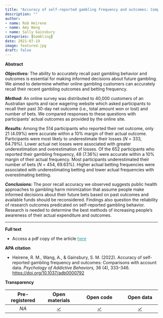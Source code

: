 ```yaml
---
title: "Accuracy of self-reported gambling frequency and outcomes: Comparisons with account data"
description: ""
author:
- name: Rob Heirene
- name: Amy Wang
- name: Sally Gainsbury
categories: [Gambling]
date: 2021-07-19
image: featured.jpg
draft: false
---
```


**Abstract**

***Objectives:*** The ability to accurately recall past gambling behavior and outcomes is essential for making informed decisions about future gambling. We aimed to determine whether online gambling customers can accurately recall their recent gambling outcomes and betting frequency. 

***Method:*** An online survey was distributed to 40,000 customers of an Australian sports and race wagering website which asked participants to recall their past 30-day net outcome (i.e., total amount won or lost) and number of bets. We compared responses to these questions with participants' actual outcomes as provided by the online site. 

***Results:*** Among the 514 participants who reported their net outcome, only 21 (4.09%) were accurate within a 10% margin of their actual outcome. Participants were most likely to underestimate their losses (*N* = 333, 64.79%). Lower actual net losses were associated with greater underestimation and overestimation of losses. Of the 652 participants who reported their gambling frequency, 48 (7.36%) were accurate within a 10% margin of their actual frequency. Most participants underestimated their number of bets (*N* = 454, 69.63%). Higher actual betting frequencies were associated with underestimating betting and lower actual frequencies with overestimating betting. 

***Conclusions:*** The poor recall accuracy we observed suggests public health approaches to gambling harm minimization that assume people make informed decisions about their future bets based on past outcomes and available funds should be reconsidered. Findings also question the reliability of research outcomes predicated on self-reported gambling behavior. Research is needed to determine the best methods of increasing people's awareness of their actual expenditure and outcomes.

------------------------------------------------------------------------

**Full text**

-   Access a pdf copy of the article [here](2020-self-report-accuracy-Heirene.pdf){style="color: #289998"}

**APA citation**

-   Heirene, R. M., Wang, A., & Gainsbury, S. M. (2022). Accuracy of self-reported gambling frequency and outcomes: Comparisons with account data. *Psychology of Addictive Behaviors,* 36 (4), 333--346. <https://doi.org/10.1037/adb0000792>

**Transparency**

| **Pre-registered** |    **Open materials**     |            **Open code**             |       **Open data**       |
|:---------------:|:---------------:|:-------------------:|:---------------:|
|        *NA*        | [✓](https://osf.io/m8rbd) | [✓](https://osf.io/8vjeh/wiki/home/) | [✓](https://osf.io/46uer) |

